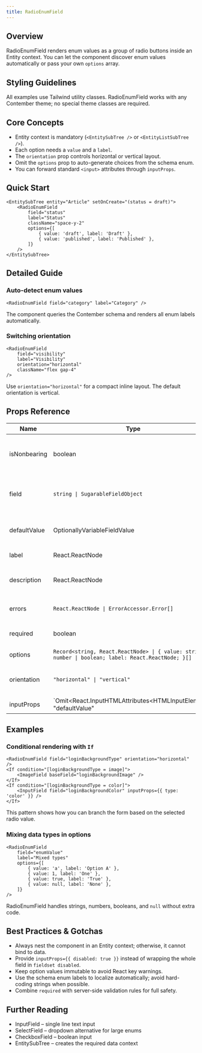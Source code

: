 ```yaml
---
title: RadioEnumField
---
```


<!-- Edited by human: true -->
<!-- Examples count: 16 -->
<!-- Source examples: 2 -->
<!-- Playground examples: 4 -->
<!-- External examples: 10 -->
<!-- Import examples: 7 -->

## Overview
RadioEnumField renders enum values as a group of radio buttons inside an Entity context.
You can let the component discover enum values automatically or pass your own `options` array.

## Styling Guidelines
All examples use Tailwind utility classes.
RadioEnumField works with any Contember theme; no special theme classes are required.

## Core Concepts
- Entity context is mandatory (`<EntitySubTree />` or `<EntityListSubTree />`).
- Each option needs a `value` and a `label`.
- The `orientation` prop controls horizontal or vertical layout.
- Omit the `options` prop to auto-generate choices from the schema enum.
- You can forward standard `<input>` attributes through `inputProps`.

## Quick Start
```tsx
<EntitySubTree entity="Article" setOnCreate="(status = draft)">
	<RadioEnumField
		field="status"
		label="Status"
		className="space-y-2"
		options={[
			{ value: 'draft', label: 'Draft' },
			{ value: 'published', label: 'Published' },
		]}
	/>
</EntitySubTree>
```

## Detailed Guide
### Auto-detect enum values
```tsx
<RadioEnumField field="category" label="Category" />
```
The component queries the Contember schema and renders all enum labels automatically.

### Switching orientation
```tsx
<RadioEnumField
	field="visibility"
	label="Visibility"
	orientation="horizontal"
	className="flex gap-4"
/>
```
Use `orientation="horizontal"` for a compact inline layout. The default orientation is vertical.

## Props Reference
| Name | Type | Required | Default | Description |
|------|------|----------|---------|-------------|
| isNonbearing | boolean | Yes | - | Excludes the field from dirty-state calculation. |
| field | `string \| SugarableFieldObject` | Yes | - | Target enum field within the current entity. |
| defaultValue | OptionallyVariableFieldValue | Yes | - | Initial value used on entity creation. |
| label | React.ReactNode | Yes | - | Visible field label. |
| description | React.ReactNode | Yes | - | Helper text displayed below the radios. |
| errors | `React.ReactNode \| ErrorAccessor.Error[]` | Yes | - | Custom validation errors. |
| required | boolean | Yes | - | Marks the field as mandatory. |
| options | `Record<string, React.ReactNode> \| { value: string \| number \| boolean; label: React.ReactNode; }[]` | No | - | Explicit option list. |
| orientation | `"horizontal" \| "vertical"` | No | "vertical" | Layout direction of radio buttons. |
| inputProps | `Omit&lt;React.InputHTMLAttributes&lt;HTMLInputElement&gt;, "defaultValue" | "value"&gt;` | No | - | Extra attributes passed to every radio input. |

## Examples
### Conditional rendering with `If`
```tsx
<RadioEnumField field="loginBackgroundType" orientation="horizontal" />
<If condition="[loginBackgroundType = image]">
	<ImageField baseField="loginBackgroundImage" />
</If>
<If condition="[loginBackgroundType = color]">
	<InputField field="loginBackgroundColor" inputProps={{ type: 'color' }} />
</If>
```
This pattern shows how you can branch the form based on the selected radio value.

### Mixing data types in options
```tsx
<RadioEnumField
	field="enumValue"
	label="Mixed types"
	options={[
		{ value: 'a', label: 'Option A' },
		{ value: 1, label: 'One' },
		{ value: true, label: 'True' },
		{ value: null, label: 'None' },
	]}
/>
```
RadioEnumField handles strings, numbers, booleans, and `null` without extra code.

## Best Practices & Gotchas
- Always nest the component in an Entity context; otherwise, it cannot bind to data.
- Provide `inputProps={{ disabled: true }}` instead of wrapping the whole field in `fieldset disabled`.
- Keep option values immutable to avoid React key warnings.
- Use the schema enum labels to localize automatically; avoid hard-coding strings when possible.
- Combine `required` with server-side validation rules for full safety.

## Further Reading
- InputField – single line text input
- SelectField – dropdown alternative for large enums
- CheckboxField – boolean input
- EntitySubTree – creates the required data context

<!-- End of Generated Documentation -->
